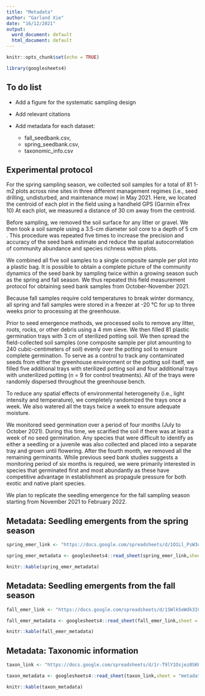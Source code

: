 ```yaml
---
title: "Metadata"
author: "Garland Xie"
date: "16/12/2021"
output:
  word_document: default
  html_document: default
---
```


```r
knitr::opts_chunk$set(echo = TRUE)
```

```r
library(googlesheets4)
```

## To do list

-   Add a figure for the systematic sampling design

-   Add relevant citations

-   Add metadata for each dataset:

    -   fall_seedbank.csv,
    -   spring_seedbank.csv,
    -   taxonomic_info.csv

## Experimental protocol

For the spring sampling season, we collected soil samples for a total of 81 1-m2 plots across nine sites in three different management regimes (i.e., seed drilling, undisturbed, and maintenance mow) in May 2021. Here, we located the centroid of each plot in the field using a handheld GPS (Garmin eTrex 10) At each plot, we measured a distance of 30 cm away from the centroid.

Before sampling, we removed the soil surface for any litter or gravel. We then took a soil sample using a 3.5-cm diameter soil core to a depth of 5 cm . This procedure was repeated five times to increase the precision and accuracy of the seed bank estimate and reduce the spatial autocorrelation of community abundance and species richness within plots.

We combined all five soil samples to a single composite sample per plot into a plastic bag. It is possible to obtain a complete picture of the community dynamics of the seed bank by sampling twice within a growing season such as the spring and fall season. We thus repeated this field measurement protocol for obtaining seed bank samples from October-November 2021.

Because fall samples require cold temperatures to break winter dormancy, all spring and fall samples were stored in a freezer at -20 ℃ for up to three weeks prior to processing at the greenhouse.

Prior to seed emergence methods, we processed soils to remove any litter, roots, rocks, or other debris using a 4 mm sieve. We then filled 81 plastic germination trays with 3 cm of sterilized potting soil. We then spread the field-collected soil samples (one composite sample per plot amounting to 240 cubic-centimeters of soil) evenly over the potting soil to ensure complete germination. To serve as a control to track any contaminated seeds from either the greenhouse environment or the potting soil itself, we filled five additional trays with sterilized potting soil and four additional trays with unsterilized potting (n = 9 for control treatments). All of the trays were randomly dispersed throughout the greenhouse bench.

To reduce any spatial effects of environmental heterogeneity (i.e., light intensity and temperature), we completely randomized the trays once a week. We also watered all the trays twice a week to ensure adequate moisture.

We monitored seed germination over a period of four months (July to October 2021). During this time, we scarified the soil if there was at least a week of no seed germination. Any species that were difficult to identify as either a seedling or a juvenile was also collected and placed into a separate tray and grown until flowering. After the fourth month, we removed all the remaining germinants. While previous seed bank studies suggests a monitoring period of six months is required, we were primarily interested in species that germinated first and most abundantly as these have competitive advantage in establishment as propagule pressure for both exotic and native plant species.

We plan to replicate the seedling emergence for the fall sampling season starting from November 2021 to February 2022.

## Metadata: Seedling emergents from the spring season

```r
spring_emer_link <- "https://docs.google.com/spreadsheets/d/1O1Ll_PsW3qKwdZ_xnTrDKT_kGnpLGvtUKBQ73zvvBBM/edit?usp=sharing"

spring_emer_metadata <- googlesheets4::read_sheet(spring_emer_link,sheet = "metadata") 

knitr::kable(spring_emer_metadata)
```

## Metadata: Seedling emergents from the fall season

```r
fall_emer_link <- "https://docs.google.com/spreadsheets/d/1SWlk5eWdk3IOMFS9nv61p1HW-Tw4K3yR-tAIkAMlzs4/edit?usp=sharing"

fall_emer_metadata <- googlesheets4::read_sheet(fall_emer_link,sheet = "metadata") 

knitr::kable(fall_emer_metadata)
```

## Metadata: Taxonomic information

```r
taxon_link <- "https://docs.google.com/spreadsheets/d/1r-T9lY1Osjez8SKKoCUHRi5ftbHBvgFn2Xk-IPqc0z4/edit?usp=sharing"

taxon_metadata <- googlesheets4::read_sheet(taxon_link,sheet = "metadata") 

knitr::kable(taxon_metadata)
```
